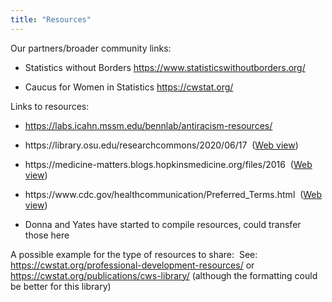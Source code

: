```yaml
---
title: "Resources"
---
```


Our partners/broader community links:

-   Statistics without Borders <https://www.statisticswithoutborders.org/> 

-   Caucus for Women in Statistics <https://cwstat.org/> 

Links to resources:

-   <https://labs.icahn.mssm.edu/bennlab/antiracism-resources/>

-   https://library.osu.edu/researchcommons/2020/06/17  ([Web view](https://emory-my.sharepoint.com/personal/nedean_emory_edu/_layouts/OneNote.aspx?id=%2Fpersonal%2Fnedean_emory_edu%2FDocuments%2FOneNote%20-%20Service&wd=target%28Diversity.one%7C2A5298B0-241E-4C4D-A0D9-B1DEC0F51F48%2FPapers%7C2A0C7C6F-CCE9-45C5-A6D9-83AB5C0E6F17%2F%29))

-   https://medicine-matters.blogs.hopkinsmedicine.org/files/2016  ([Web view](https://emory-my.sharepoint.com/personal/nedean_emory_edu/_layouts/OneNote.aspx?id=%2Fpersonal%2Fnedean_emory_edu%2FDocuments%2FOneNote%20-%20Service&wd=target%28Diversity.one%7C2A5298B0-241E-4C4D-A0D9-B1DEC0F51F48%2FPapers%7C2A0C7C6F-CCE9-45C5-A6D9-83AB5C0E6F17%2F%29))

-   https://www.cdc.gov/healthcommunication/Preferred_Terms.html  ([Web view](https://emory-my.sharepoint.com/personal/nedean_emory_edu/_layouts/OneNote.aspx?id=%2Fpersonal%2Fnedean_emory_edu%2FDocuments%2FOneNote%20-%20Service&wd=target%28Diversity.one%7C2A5298B0-241E-4C4D-A0D9-B1DEC0F51F48%2FPapers%7C2A0C7C6F-CCE9-45C5-A6D9-83AB5C0E6F17%2F%29))

-   Donna and Yates have started to compile resources, could transfer those here

A possible example for the type of resources to share:  See: <https://cwstat.org/professional-development-resources/> or <https://cwstat.org/publications/cws-library/> (although the formatting could be better for this library)

\
